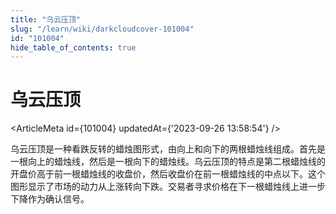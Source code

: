 ```yaml
---
title: "乌云压顶"
slug: "/learn/wiki/darkcloudcover-101004"
id: "101004"
hide_table_of_contents: true
---
```



# 乌云压顶

<ArticleMeta id={101004} updatedAt={'2023-09-26 13:58:54'} />
<div className='border-solid border-b border-t-0 my-4 border-[var(--ifm-color-gray-300)]' />

乌云压顶是一种看跌反转的蜡烛图形式，由向上和向下的两根蜡烛线组成。首先是一根向上的蜡烛线，然后是一根向下的蜡烛线。乌云压顶的特点是第二根蜡烛线的开盘价高于前一根蜡烛线的收盘价，然后收盘价在前一根蜡烛线的中点以下。这个图形显示了市场的动力从上涨转向下跌。交易者寻求价格在下一根蜡烛线上进一步下降作为确认信号。
